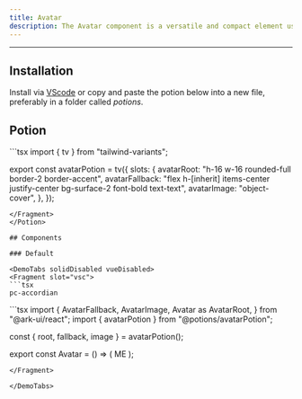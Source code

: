 ```yaml
---
title: Avatar
description: The Avatar component is a versatile and compact element used for representing users or entities via images or initials. It's commonly used in headers, user interfaces, or anywhere you need to display a user's picture or initials.
---
```


---


<div class="p-4 w-full flex justify-center items-center bg-surface-2 rounded-md">
    <div className="flex items-center not-prose">
      <Avatar client:only="react"/>
    </div>
</div>

## Installation

Install via [VScode](/docs/getting-started/vsc) or copy and paste the potion below into a new file, preferably in a folder called *potions*.

## Potion 

<Potion>
<Fragment slot="contentSlot">
```tsx
import { tv } from "tailwind-variants";

export const avatarPotion = tv({
  slots: {
    avatarRoot: "h-16 w-16 rounded-full border-2 border-accent",
    avatarFallback:
      "flex h-[inherit] items-center justify-center bg-surface-2 font-bold text-text",
    avatarImage: "object-cover",
  },
});

```
</Fragment>
</Potion>

## Components 

### Default

<DemoTabs solidDisabled vueDisabled>
<Fragment slot="vsc">
```tsx
pc-accordian 
```
</Fragment>
<Fragment slot="react">
```tsx
import {
  AvatarFallback,
  AvatarImage,
  Avatar as AvatarRoot,
} from "@ark-ui/react";
import { avatarPotion } from "@potions/avatarPotion";

const { root, fallback, image } = avatarPotion();

export const Avatar = () => (
  <AvatarRoot className={root()}>
    <AvatarFallback className={fallback()}>ME</AvatarFallback>
    <AvatarImage
      className={image()}
      src="https://i.pravatar.cc/300"
      alt="avatar"
    />
  </AvatarRoot>
);

```
</Fragment>

</DemoTabs>


